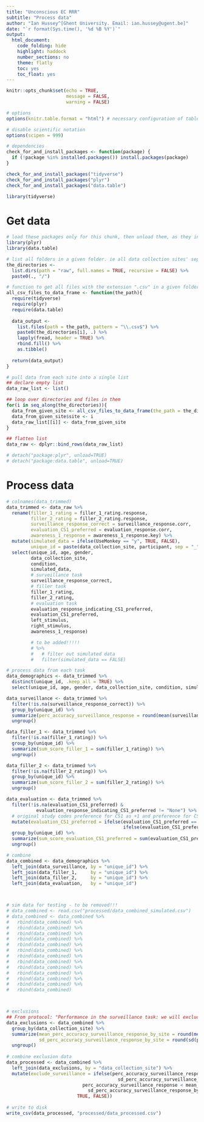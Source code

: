 ```yaml
---
title: "Unconscious EC RRR"
subtitle: "Process data"
author: "Ian Hussey^[Ghent University. Email: ian.hussey@ugent.be]"
date: "`r format(Sys.time(), '%d %B %Y')`"
output:
  html_document:
    code_folding: hide
    highlight: haddock
    number_sections: no
    theme: flatly
    toc: yes
    toc_float: yes
---
```


```r

knitr::opts_chunk$set(echo = TRUE, 
                      message = FALSE, 
                      warning = FALSE)

# options
options(knitr.table.format = "html") # necessary configuration of tables

# disable scientific notation
options(scipen = 999) 

```

```r

# dependencies
check_for_and_install_packages <- function(package) {
  if (!package %in% installed.packages()) install.packages(package)
}

check_for_and_install_packages("tidyverse")
check_for_and_install_packages("plyr")
check_for_and_install_packages("data.table")

library(tidyverse)

```

# Get data

```r

# load these packages only for this chunk, then unload them, as they interfere with tidyverse packages
library(plyr)
library(data.table)

# list all folders in a given folder. ie all data collection sites' separate data folders
the_directories <- 
  list.dirs(path = "raw", full.names = TRUE, recursive = FALSE) %>%
  paste0(., "/")

# function to get all files with the extension ".csv" in a given folder, and read them into a single data frame
all_csv_files_to_data_frame <- function(the_path){
  require(tidyverse)
  require(plyr)
  require(data.table)
  
  data_output <- 
    list.files(path = the_path, pattern = "\\.csv$") %>%
    paste0(the_directories[i], .) %>%
    lapply(fread, header = TRUE) %>%
    rbind.fill() %>%
    as.tibble()
  
  return(data_output)
}

# pull data from each site into a single list
## declare empty list
data_raw_list <- list()

## loop over directories and files in them
for(i in seq_along(the_directories)){
  data_from_given_site <- all_csv_files_to_data_frame(the_path = the_directories[i])
  data_from_given_site$site <- i
  data_raw_list[[i]] <- data_from_given_site
}

## flatten list
data_raw <- dplyr::bind_rows(data_raw_list)

# detach("package:plyr", unload=TRUE)
# detach("package:data.table", unload=TRUE)

```

# Process data

```r

# colnames(data_trimmed)
data_trimmed <- data_raw %>%
  rename(filler_1_rating = filler_1_rating.response,
         filler_2_rating = filler_2_rating.response,
         surveillance_response_correct = surveillance_response.corr,
         evaluation_CS1_preferred = evaluation_response.corr,
         awareness_1_response = awareness_1_response.key) %>%
  mutate(simulated_data = ifelse(UseMonkey == "y", TRUE, FALSE),
         unique_id = paste(data_collection_site, participant, sep = "_")) %>%
  select(unique_id, age, gender,
         data_collection_site,
         condition,
         simulated_data,
         # surveillance task
         surveillance_response_correct,
         # filler task
         filler_1_rating,
         filler_2_rating,
         # evaluation task
         evaluation_response_indicating_CS1_preferred,
         evaluation_CS1_preferred,
         left_stimulus,
         right_stimulus,
         awareness_1_response)

         # to be added!!!!!
         # %>%
         #   # filter out simulated data
         #   filter(simulated_data == FALSE)

# process data from each task
data_demographics <- data_trimmed %>%
  distinct(unique_id, .keep_all = TRUE) %>%
  select(unique_id, age, gender, data_collection_site, condition, simulated_data)

data_surveillance <- data_trimmed %>%
  filter(!is.na(surveillance_response_correct)) %>%
  group_by(unique_id) %>%
  summarize(perc_accuracy_surveillance_response = round(mean(surveillance_response_correct)*100, 1)) %>%
  ungroup()

data_filler_1 <- data_trimmed %>%
  filter(!is.na(filler_1_rating)) %>%
  group_by(unique_id) %>%
  summarize(sum_score_filler_1 = sum(filler_1_rating)) %>%
  ungroup()

data_filler_2 <- data_trimmed %>%
  filter(!is.na(filler_2_rating)) %>%
  group_by(unique_id) %>%
  summarize(sum_score_filler_2 = sum(filler_2_rating)) %>%
  ungroup()

data_evaluation <- data_trimmed %>%
  filter(!is.na(evaluation_CS1_preferred) & 
           evaluation_response_indicating_CS1_preferred != "None") %>%
  # original study codes preference for CS1 as +1 and preference for CS2 as -1, so we do the same here. 
  mutate(evaluation_CS1_preferred = ifelse(evaluation_CS1_preferred == 1, 1, 
                                           ifelse(evaluation_CS1_preferred == 0, -1, NA))) %>%
  group_by(unique_id) %>%
  summarize(sum_score_evaluation_CS1_preferred = sum(evaluation_CS1_preferred)) %>%
  ungroup()

# combine 
data_combined <- data_demographics %>%
  left_join(data_surveillance, by = "unique_id") %>%
  left_join(data_filler_1,     by = "unique_id") %>%
  left_join(data_filler_2,     by = "unique_id") %>%
  left_join(data_evaluation,   by = "unique_id") 



# sim data for testing - to be removed!!!
# data_combined <- read.csv("processed/data_combined_simulated.csv")
# data_combined <- data_combined %>%
#   rbind(data_combined) %>%
#   rbind(data_combined) %>%
#   rbind(data_combined) %>%
#   rbind(data_combined) %>%
#   rbind(data_combined) %>%
#   rbind(data_combined) %>%
#   rbind(data_combined) %>%
#   rbind(data_combined) %>%
#   rbind(data_combined) %>%
#   rbind(data_combined) %>%
#   rbind(data_combined) %>%
#   rbind(data_combined) %>%
#   rbind(data_combined)



# exclusions
## From protocol: "Performance in the surveillance task: we will exclude participants with more than three standard deviations beyond the mean error number in the surveillance task (error = responding to non-target trials, or not responding to target trials)."
data_exclusions <- data_combined %>%
  group_by(data_collection_site) %>%
  summarize(mean_perc_accuracy_surveillance_response_by_site = round(mean(perc_accuracy_surveillance_response), 2),
            sd_perc_accuracy_surveillance_response_by_site = round(sd(perc_accuracy_surveillance_response), 2)) %>%
  ungroup()
  
# combine exclusion data
data_processed <- data_combined %>%
  left_join(data_exclusions, by = "data_collection_site") %>%
  mutate(exclude_surveillance = ifelse(perc_accuracy_surveillance_response > mean_perc_accuracy_surveillance_response_by_site +
                                         sd_perc_accuracy_surveillance_response_by_site*3 |
                            perc_accuracy_surveillance_response < mean_perc_accuracy_surveillance_response_by_site - 
                              sd_perc_accuracy_surveillance_response_by_site*3,
                          TRUE, FALSE))
  
# write to disk
write_csv(data_processed, "processed/data_processed.csv")

```




